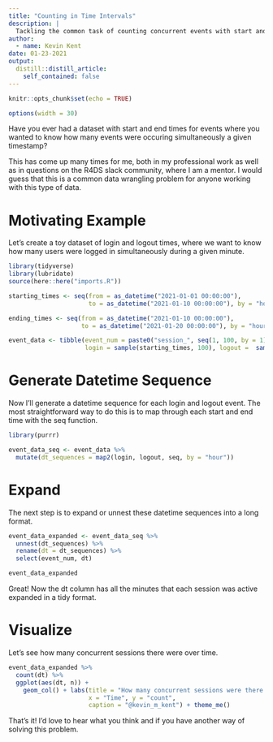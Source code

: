 ```yaml
---
title: "Counting in Time Intervals"
description: |
  Tackling the common task of counting concurrent events with start and end times in R.
author:
  - name: Kevin Kent
date: 01-23-2021
output:
  distill::distill_article:
    self_contained: false
---
```


```r

knitr::opts_chunk$set(echo = TRUE)

options(width = 30)

```

Have you ever had a dataset with start and end times for events where you wanted to know how many events were occuring simultaneously a given timestamp? 

This has come up many times for me, both in my professional work as well as in questions on the R4DS slack community, where I am a mentor. I would guess that this is a common data wrangling problem for anyone working with this type of data.

# Motivating Example

Let's create a toy dataset of login and logout times, where we want to know how many users were logged in simultaneously during a given minute.

```r

library(tidyverse)
library(lubridate)
source(here::here("imports.R"))

starting_times <- seq(from = as_datetime("2021-01-01 00:00:00"), 
                      to = as_datetime("2021-01-10 00:00:00"), by = "hour")

ending_times <- seq(from = as_datetime("2021-01-10 00:00:00"), 
                    to = as_datetime("2021-01-20 00:00:00"), by = "hour")

event_data <- tibble(event_num = paste0("session_", seq(1, 100, by = 1)), 
                     login = sample(starting_times, 100), logout =  sample(ending_times, 100))

```

# Generate Datetime Sequence

Now I'll generate a datetime sequence for each login and logout event. The most straightforward way to do this is to map through each start and end time with the seq function.

```r

library(purrr)

event_data_seq <- event_data %>%
  mutate(dt_sequences = map2(login, logout, seq, by = "hour"))

```

# Expand

The next step is to expand or unnest these datetime sequences into a long format. 

```r

event_data_expanded <- event_data_seq %>%
  unnest(dt_sequences) %>%
  rename(dt = dt_sequences) %>%
  select(event_num, dt)

event_data_expanded 

```

Great! Now the dt column has all the minutes that each session was active expanded in a tidy format.

# Visualize

Let's see how many concurrent sessions there were over time.

```r

event_data_expanded %>%
  count(dt) %>%
  ggplot(aes(dt, n)) + 
    geom_col() + labs(title = "How many concurrent sessions were there over time?",
                      x = "Time", y = "count",
                      caption = "@kevin_m_kent") + theme_me() 

```

That's it! I'd love to hear what you think and if you have another way of solving this problem.



